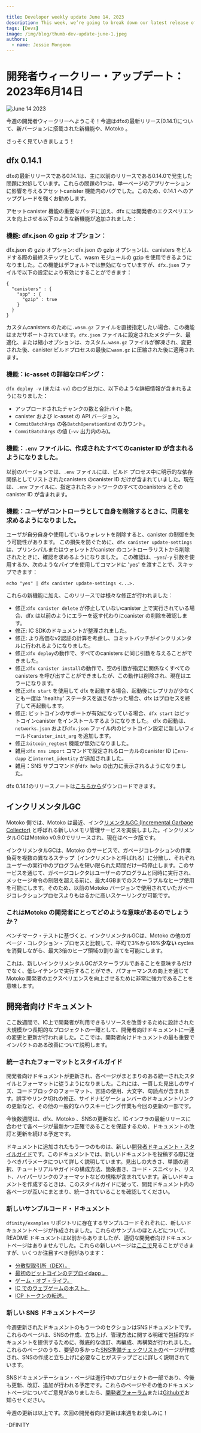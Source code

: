 ```yaml
---

title: Developer weekly update June 14, 2023
description: This week, we’re going to break down our latest release of dfx (0.14.1) by diving into the new features that shipped with this new version, as well as talk about some new features under the hood of Motoko.
tags: [Devs]
image: /img/blog/thumb-dev-update-june-1.jpeg
authors:
  - name: Jessie Mongeon
---
```

# 開発者ウィークリー・アップデート：2023年6月14日

![June 14 2023](../_assets/thumb-dev-update-june-1.jpeg)

今週の開発者ウィークリーへようこそ！今週はdfxの最新リリース(0.14.1)について、新バージョンに搭載された新機能や、Motoko 。

さっそく見ていきましょう！

## dfx 0.14.1

dfxの最新リリースである0.14.1は、主に以前のリリースである0.14.0で発生した問題に対処しています。これらの問題の1つは、単一ページのアプリケーションに影響を与えるアセットcanister 機能内のバグでした。このため、0.14.1 へのアップグレードを強くお勧めします。

アセットcanister 機能の重要なパッチに加え、dfx には開発者のエクスペリエンスを向上させる以下のような新機能が追加されました：

### 機能: dfx.json の gzip オプション：

dfx.json の gzip オプション: dfx.json の gzip オプションは、canisters をビルドする際の最終ステップとして、wasm モジュールの gzip を使用できるようになりました。この機能はデフォルトでは無効になっていますが、`dfx.json` ファイルで以下の設定により有効にすることができます：

    {
      "canisters" : {
        "app" : {
          "gzip" : true
        }
      }
    }

カスタムcanisters のために`.wasm.gz` ファイルを直接指定したい場合、この機能はまだサポートされています。`dfx.json` ファイルに設定されたメタデータ、最適化、または縮小オプションは、カスタム`.wasm.gz` ファイルが解凍され、変更された後、canister ビルドプロセスの最後に`wasm.gz` に圧縮された後に適用されます。

### 機能：ic-asset の詳細なロギング：

`dfx deploy -v` (または`-vv`) のログ出力に、以下のような詳細情報が含まれるようになりました：

- アップロードされたチャンクの数と合計バイト数。
- canister および ic-asset の API バージョン。
- `CommitBatchArgs` の各`BatchOperationKind` のカウント。
- `CommitBatchArgs` の値 (`-vv` 出力内のみ)。

### 機能：`.env` ファイルに、作成されたすべてのcanister ID が含まれるようになりました。

以前のバージョンでは、`.env` ファイルには、ビルド プロセス中に明示的な依存関係としてリストされたcanisters のcanister ID だけが含まれていました。現在は、`.env` ファイルに、指定されたネットワークのすべてのcanisters とそのcanister ID が含まれます。

### 機能：ユーザがコントローラとして自身を削除するときに、同意を求めるようになりました。

ユーザが自分自身や使用しているウォレットを削除すると、canister の制御を失う可能性があります。 この損失を防ぐために、`dfx canister update-settings` は、プリンシパルまたはウォレットがcanister のコントローラリストから削除されたときに、確認を求めるようになりました。 この確認は、`–yes`/`-y` 引数を使用するか、次のようなパイプを使用してコマンドに 'yes' を渡すことで、スキップできます：

    echo "yes" | dfx canister update-settings <...>.

これらの新機能に加え、このリリースでは様々な修正が行われました：

- 修正:`dfx canister delete` が停止していないcanister 上で実行されている場合、dfx は以前のようにエラーを返す代わりにcanister の削除を確認します。
- 修正: IC SDKのドキュメントが整理されました。
- 修正: より高価なv2認証の計算を考慮し、コミットバッチがインクリメンタルに行われるようになりました。
- 修正:`dfx deploy`の動作で、すべてのcanisters に同じ引数を与えることができました。
- 修正:`dfx canister install`の動作で、空の引数が指定に関係なくすべてのcanisters を呼び出すことができましたが、この動作は削除され、現在はエラーになります。
- 修正:`dfx start` を使用して dfx を起動する場合、起動後にレプリカが少なくとも一度は 'healthy' ステータスを返さなかった場合、dfx はプロセスを終了して再起動します。
- 修正: ビットコインのサポートが有効になっている場合、`dfx start` はビットコインcanister をインストールするようになりました。 dfx の起動は、`networks.json` および`dfx.json` ファイル内のビットコイン設定に新しいフィールド`canister_init_arg` を追加します。
- 修正:`bitcoin_regtest` 機能が無効になりました。
- 雑用:`dfx nns import` コマンドで設定されるローカルのcanister ID に`nns-dapp` と`internet_identity` が追加されました。
- 雑用：SNS サブコマンドが`dfx help` の出力に表示されるようになりました。

dfx 0.14.1のリリースノートは[こちらから](https://github.com/dfinity/sdk/releases/tag/0.14.1)ダウンロードできます。

## インクリメンタルGC

Motoko 側では、Motoko は最近、インク[リメンタルGC (Incremental Garbage Collector)](https://forum.dfinity.org/t/incremental-garbage-collector-beta-release-motoko-update-part-12/20066) と呼ばれる新しいメモリ管理サービスを実装しました。インクリメンタルGCはMotoko v0.9.0でリリースされ、現在はベータ版です。

インクリメンタルGCは、Motoko のサービスで、ガベージコレクションの作業負荷を複数の異なるステップ（インクリメントと呼ばれる）に分散し、それぞれユーザーの実行中のプログラムを短い限られた時間だけ一時停止します。このサービスを通じて、ガベージコレクタはユーザーのプログラムと同時に実行され、メッセージ命令の制限を超える前に、最大4GBまでのスケーラブルなヒープ使用を可能にします。そのため、以前のMotoko バージョンで使用されていたガベージコレクションプロセスよりもはるかに高いスケーリングが可能です。

### これはMotoko の開発者にとってどのような意味があるのでしょうか？

ベンチマーク・テストに基づくと、インクリメンタルGCは、Motoko の他のガベージ・コレクション・プロセスと比較して、平均で3%から16%**少ない** cycles を消費しながら、最大3倍のヒープ領域の割り当てを可能にします。

これは、新しいインクリメンタルGCがスケーラブルであることを意味するだけでなく、低レイテンシで実行することができ、パフォーマンスの向上を通じてMotoko 開発者のエクスペリエンスを向上させるために非常に強力であることを意味します。

## 開発者向けドキュメント

ここ数週間で、IC上で開発者が利用できるリソースを改善するために設計された大規模かつ長期的なプロジェクトの一環として、開発者向けドキュメントに一連の変更と更新が行われました。ここでは、開発者向けドキュメントの最も重要でインパクトのある改善について説明します。

### 統一されたフォーマットとスタイルガイド

開発者向けドキュメントが更新され、各ページがまとまりのある統一されたスタイルとフォーマットに従うようになりました。これには、一貫した見出しのサイズ、コードブロックのフォーマット、言語の使用、大文字、句読点が含まれます。誤字やリンク切れの修正、サイドナビゲーションバーのドキュメントリンクの更新など、その他の一般的なハウスキーピング作業も今回の更新の一部です。

今後数週間は、dfx、Motoko 、SNSの更新など、ICインフラの最新リリースに合わせて各ページが最新かつ正確であることを保証するため、ドキュメントの改訂と更新を続ける予定です。

ドキュメントに追加されたもう一つのものは、新しい[開発者ドキュメント・スタイルガイド](https://github.com/dfinity/portal/blob/master/style-guide.md)です。このドキュメントでは、新しいドキュメントを投稿する際に従うべきパラメータについて詳しく説明しています。見出しの大きさ、単語の選択、チュートリアルやガイドの構成方法、箇条書き、コード・スニペット、リスト、ハイパーリンクのフォーマットなどの規格が含まれています。新しいドキュメントを作成するときは、このスタイルガイドに従って、開発ドキュメント内の各ページが互いにまとまり、統一されていることを確認してください。

### 新しいサンプルコード・ドキュメント

`dfinity/examples` リポジトリに存在するサンプルコードそれぞれに、新しいドキュメントページが作成されました。これらのサンプルのほとんどについて、README ドキュメントは以前からありましたが、適切な開発者向けドキュメントページはありませんでした。これらの新しいページは[ここで](https://internetcomputer.org/docs/current/samples/overview)見ることができますが、いくつか注目すべき例があります：

- [分散型取引所（DEX）。](https://internetcomputer.org/docs/current/samples/dex)
- [最初のビットコインのデプロイdapp 。](https://internetcomputer.org/docs/current/samples/deploying-your-first-bitcoin-dapp)
- [ゲーム・オブ・ライフ。](https://internetcomputer.org/docs/current/samples/game-of-life)
- [IC でのウェブゲームのホスト。](https://internetcomputer.org/docs/current/samples/host-a-webgame)
- [ICP トークンの転送。](https://internetcomputer.org/docs/current/samples/token-transfer)

### 新しい SNS ドキュメントページ

今週更新されたドキュメントのもう一つのセクションはSNSドキュメントです。これらのページは、SNSの作成、立ち上げ、管理方法に関する明確で包括的なドキュメントを提供するために、徹底的な改訂、再編成、再構築が行われました。これらのページのうち、要望の多かった[SNS準備チェックリストの](https://internetcomputer.org/docs/current/developer-docs/integrations/sns/tokenomics/sns-checklist)ページが作成され、SNSの作成と立ち上げに必要なことがステップごとに詳しく説明されています。

SNSドキュメンテーション・ページは進行中のプロジェクトの一部であり、今後も更新、改訂、追加が行われる予定です。これらのページやその他のドキュメントページについてご意見がありましたら、[開発者フォーラム](https://forum.dfinity.org/)または[Githubで](https://github.com/dfinity/portal/pulls)お知らせください。

今週の更新は以上です。次回の開発者向け更新は来週をお楽しみに！

\-DFINITY

<!---


# Developer weekly update: June 14, 2023

![June 14 2023](../_assets/thumb-dev-update-june-1.jpeg)

Hello devs and welcome to this week’s issue of developer weekly! This week, we’re going to break down our latest release of dfx (0.14.1) by diving into the new features that shipped with this new version, as well as talk about some new features under the hood of Motoko. 

Let’s dive in!

## dfx 0.14.1
The latest release of dfx, 0.14.1, primarily addresses issues that were experienced in the previous release, 0.14.0; one of these issues was a bug within the asset canister feature that affected single-page applications. For this reason, we strongly recommend that users upgrade to 0.14.1.

In addition to the important patch for the asset canister functionality, dfx shipped with new features to enhanced developer experiences, such as:

### Feature: gzip option in dfx.json: 

dfx can now use gzip on the wasm module as a final step when building canisters. This feature is disabled by default, but can be enabled in the `dfx.json` file by using the following configuration:

```
{
  "canisters" : {
    "app" : {
      "gzip" : true
    }
  }
}
```

If you want to specify the `.wasm.gz` file directly for custom canisters, this functionality is still supported. Metadata, optimization, or shrink options that are set in the `dfx.json` file will be applied after the custom `.wasm.gz` file is decompressed, modified, then compressed back into `wasm.gz` at the end of the canister build process. 

### Feature: Detailed logging for ic-asset:
Log output for `dfx deploy -v` (or `-vv`) now includes more detailed information such as:
- The number of chunks that have been uploaded and the total number of bytes.
- The API version for the canister and the ic-asset. 
- The count for each `BatchOperationKind` in `CommitBatchArgs`.
- The value of `CommitBatchArgs` (only within the `-vv` output). 

### Feature: The `.env` file now includes all created canister IDs. 
In previous versions, the `.env` file only contained canister IDs for canisters listed as explicit dependencies during the build process. Now, the `.env` file includes all canisters and their canister IDs for the specified network. 

### Feature: Users are now asked for consent when they remove themselves as the controller. 
If a user removes themselves, or the wallet that they use, they can lose control over a canister. To prevent this loss, `dfx canister update-settings` will now ask for confirmation when a principal or wallet is removed from the list of controllers for a canister. This check can be skipped by using either the `–yes`/`-y` argument, or passing ‘yes’ to the command with a pipe such as:

```
echo "yes" | dfx canister update-settings <...>.
```

In addition to these new features, an array of various fixes have shipped with this release as well:
- Fix: If `dfx canister delete` is running on a canister that has not been stopped, dfx will confirm the removal of the canister instead of returning an error as it had in the past. 
- Fix: The documentation of the IC SDK has been cleaned up.
- Fix: To account for a more expensive v2 certification calculation, commit batches are now done incrementally to allow larger changes without exceeding the per-message instruction limit. 
- Fix: `dfx deploy`’s behavior previously allowed the same argument to be provided to all canisters; this behavior has been removed and now results in an error. 
- Fix: `dfx canister install`’s behavior previously allowed an empty argument to call all canisters regardless of any specifications; this behavior has been removed and now results in an error. 
- Fix: When starting dfx with `dfx start`, if the replica does not return a ‘healthy’ status at least once after launching, dfx will terminate the process and restart it.
- Fix: If Bitcoin support is enabled, `dfx start` will now install the Bitcoin canister. dfx start will add a new field `canister_init_arg` to the Bitcoin configuration in the `networks.json` and `dfx.json` files. 
- Fix: The `bitcoin_regtest` feature has been disabled. 
- Chore: `nns-dapp` and `internet_identity` have been added to the local canister IDs that are set by the `dfx nns import` command. 
- Chore: SNS subcommands are now visible in the `dfx help` output. 

You can download and check out the full dfx 0.14.1 release notes [here](https://github.com/dfinity/sdk/releases/tag/0.14.1).

## Incremental GC
On the Motoko side of things, under the hood Motoko has recently implemented a new memory management service called the [Incremental Garbage Collector (GC)](https://forum.dfinity.org/t/incremental-garbage-collector-beta-release-motoko-update-part-12/20066). The Incremental GC was released in Motoko v0.9.0 and is currently in beta. 

The Incremental GC is a service in Motoko that distributes the garbage collection workload over multiple different steps (referred to as increments) that each pause the user’s running program for a short, limited period of time. Through this service, the garbage collector runs concurrently to the user’s program and allows scalable heap usage, up to 4GB, before it exceeds the message instruction limit. Therefore, it scales much higher than the previously used garbage collection process in previous Motoko versions. 

### What does this mean for Motoko developers?
Based on benchmark tests, the Incremental GC allows for allocations of up to 3x more heap space, all while consuming between 3% and 16% **less** cycles on average compared to other garbage collection processes in Motoko. 

This not only means that the new Incremental GC is scalable, but it is able to perform with low latency and be extremely powerful for enhancing the Motoko developer experience through increased performance. 

## Developer documentation 
In the recent weeks, the developer docs have undergone a series of changes and updates as part of a large, long-term project designed to improve the resources available to developers on the IC. Let’s discuss some of the most important and impactful improvements to the dev docs.

### Cohesive format and style guide
The developer documentation has been updated so that each page follows a cohesive, uniform style and format. This includes consistent heading sizes, code block formats, use of language, capitalization, and punctuation. Other general housekeeping tasks like fixing typos, broken links, and updating document links in the side navigation bar were also part of this update. 

In the coming weeks, the documentation will continue to be revised and updated to assure that each page is up to date and accurate according to the latest releases of the IC infrastructure, such as updates to dfx, Motoko, and SNS. 

Another addition to the documentation is the new [developer documentation style guide](https://github.com/dfinity/portal/blob/master/style-guide.md). This document describes in detail the parameters that should be followed when new documentation is contributed. It includes standards such as heading size, word choice, how to structure tutorials and guides, and how to format bullet points, code snippets, lists, and hyperlinks. When creating new documentation, this style guide should be followed to ensure that each page within the dev docs is cohesive and uniform with one another. 

### New sample code documentation
New documentation pages have been created for each piece of sample code that exists in the `dfinity/examples` repository. For most of these examples, README documentation existed previously, but proper developer documentation pages didn’t. These new pages can be found [here](https://internetcomputer.org/docs/current/samples/overview), but some notable examples are:

- [Decentralized exchange (DEX).](https://internetcomputer.org/docs/current/samples/dex)
- [Deploying your first Bitcoin dapp.](https://internetcomputer.org/docs/current/samples/deploying-your-first-bitcoin-dapp)
- [Game of Life.](https://internetcomputer.org/docs/current/samples/game-of-life)
- [Hosting a web game on the IC.](https://internetcomputer.org/docs/current/samples/host-a-webgame)
- [ICP token transfer.](https://internetcomputer.org/docs/current/samples/token-transfer)

### New SNS documentation pages
Another section of the documentation that’s gotten some updates this week is the SNS documentation. These pages have gone through a thorough revision, reorganization, and restructuring to provide clear and comprehensive documentation around how SNS can be created, launched, and managed. Of these pages, a highly requested [SNS preparation checklist](https://internetcomputer.org/docs/current/developer-docs/integrations/sns/tokenomics/sns-checklist) page has been created, which details step by step what is needed to create and launch an SNS. 

The SNS documentation pages are part of an ongoing project, and are expected to continue to be updated, revised, and added to in the coming months. If you have any feedback on these pages, or any other documentation pages, please be sure to let us know through the [developer forum](https://forum.dfinity.org/) or on [Github](https://github.com/dfinity/portal/pulls). 

That’s it for this week, be sure to check in next week for our next round of developer updates! 

-DFINITY 



-->

